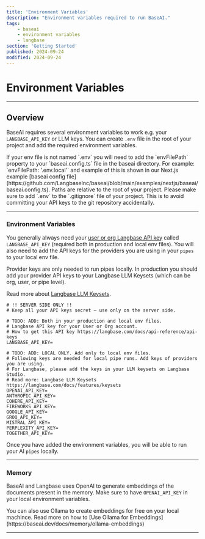 ```yaml
---
title: 'Environment Variables'
description: "Environment variables required to run BaseAI."
tags:
    - baseai
    - environment variables
    - langbase
section: 'Getting Started'
published: 2024-09-24
modified: 2024-09-24
---
```


# Environment Variables

---

## Overview

BaseAI requires several environment variables to work e.g. your `LANGBASE_API_KEY` or LLM keys. You can create `.env` file in the root of your project and add the required environment variables.

<Note>
If your env file is not named `.env` you will need to add the `envFilePath` property to your `baseai.config.ts` file in the baseai directory. For example: `envFilePath: '.env.local'` and example of this is shown in our Next.js example [baseai config file](https://github.com/LangbaseInc/baseai/blob/main/examples/nextjs/baseai/baseai.config.ts). Paths are relative to the root of your project.
</Note>

<Warn>
Please make sure to add `.env` to the `.gitignore` file of your project. This is to avoid committing your API keys to the git repository accidentally.
</Warn>

---

### Environment Variables

You generally always need your [user or org Langbase API key](https://langbase.com/docs/api-reference/api-keys) called `LANGBASE_API_KEY` (required both in production and local env files). You will also need to add the API keys for the providers you are using in your `pipes` to your local env file.

<Note>
Provider keys are only needed to run pipes locally. In production you should add your provider API keys to your Langbase LLM Keysets (which can be org, user, or pipe level).

Read more about [Langbase LLM Keysets](https://langbase.com/docs/features/keysets).
</Note>

```shell {{ title: '.env file' }}
# !! SERVER SIDE ONLY !!
# Keep all your API keys secret — use only on the server side.

# TODO: ADD: Both in your production and local env files.
# Langbase API key for your User or Org account.
# How to get this API key https://langbase.com/docs/api-reference/api-keys
LANGBASE_API_KEY=

# TODO: ADD: LOCAL ONLY. Add only to local env files.
# Following keys are needed for local pipe runs. Add keys of providers you are using.
# For Langbase, please add the keys in your LLM keysets on Langbase Studio.
# Read more: Langbase LLM Keysets https://langbase.com/docs/features/keysets
OPENAI_API_KEY=
ANTHROPIC_API_KEY=
COHERE_API_KEY=
FIREWORKS_API_KEY=
GOOGLE_API_KEY=
GROQ_API_KEY=
MISTRAL_API_KEY=
PERPLEXITY_API_KEY=
TOGETHER_API_KEY=
```

Once you have added the environment variables, you will be able to run your AI `pipes` locally.

---

### Memory

BaseAI and Langbase uses OpenAI to generate embeddings of the documents present in the memory. Make sure to have `OPENAI_API_KEY` in your local environment variables.

<Note>
You can also use Ollama to create embeddings for free on your local machince. Read more on how to [Use Ollama for Embeddings](https://baseai.dev/docs/memory/ollama-embeddings)
</Note>

---
